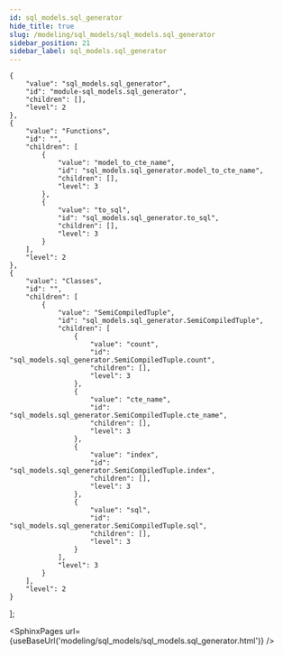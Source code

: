 ```yaml
---
id: sql_models.sql_generator
hide_title: true
slug: /modeling/sql_models/sql_models.sql_generator
sidebar_position: 21
sidebar_label: sql_models.sql_generator
---
```


    {
        "value": "sql_models.sql_generator",
        "id": "module-sql_models.sql_generator",
        "children": [],
        "level": 2
    },
    {
        "value": "Functions",
        "id": "",
        "children": [
            {
                "value": "model_to_cte_name",
                "id": "sql_models.sql_generator.model_to_cte_name",
                "children": [],
                "level": 3
            },
            {
                "value": "to_sql",
                "id": "sql_models.sql_generator.to_sql",
                "children": [],
                "level": 3
            }
        ],
        "level": 2
    },
    {
        "value": "Classes",
        "id": "",
        "children": [
            {
                "value": "SemiCompiledTuple",
                "id": "sql_models.sql_generator.SemiCompiledTuple",
                "children": [
                    {
                        "value": "count",
                        "id": "sql_models.sql_generator.SemiCompiledTuple.count",
                        "children": [],
                        "level": 3
                    },
                    {
                        "value": "cte_name",
                        "id": "sql_models.sql_generator.SemiCompiledTuple.cte_name",
                        "children": [],
                        "level": 3
                    },
                    {
                        "value": "index",
                        "id": "sql_models.sql_generator.SemiCompiledTuple.index",
                        "children": [],
                        "level": 3
                    },
                    {
                        "value": "sql",
                        "id": "sql_models.sql_generator.SemiCompiledTuple.sql",
                        "children": [],
                        "level": 3
                    }
                ],
                "level": 3
            }
        ],
        "level": 2
    }
];




<SphinxPages url={useBaseUrl('modeling/sql_models/sql_models.sql_generator.html')} />
